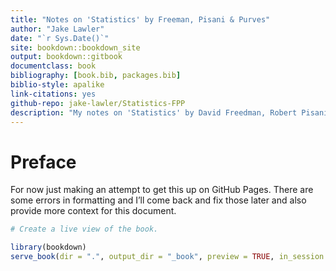 ```yaml
--- 
title: "Notes on 'Statistics' by Freeman, Pisani & Purves"
author: "Jake Lawler"
date: "`r Sys.Date()`"
site: bookdown::bookdown_site
output: bookdown::gitbook
documentclass: book
bibliography: [book.bib, packages.bib]
biblio-style: apalike
link-citations: yes
github-repo: jake-lawler/Statistics-FPP
description: "My notes on 'Statistics' by David Freedman, Robert Pisani, and Roger Purves."
---
```


# Preface {-}

For now just making an attempt to get this up on GitHub Pages. There are some errors in formatting and I'll come back and fix those later and also provide more context for this document.

```r

# Create a live view of the book.

library(bookdown)
serve_book(dir = ".", output_dir = "_book", preview = TRUE, in_session = TRUE, quiet = FALSE)

```

